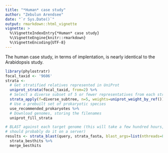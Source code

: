 ```yaml
---
title: "*Human* case study"
author: "Zebulun Arendsee"
date: "`r Sys.Date()`"
output: rmarkdown::html_vignette
vignette: >
  %\VignetteIndexEntry{*Human* case study}
  %\VignetteEngine{knitr::rmarkdown}
  %\VignetteEncoding{UTF-8}
---
```


The human case study, in terms of implentation, is nearly identical to the
Arabidopsis study.

```r
library(phylostratr)
focal_taxid <- '9606'
strata <-
  # Get stratified relatives represented in UniProt
  uniprot_strata(focal_taxid, from=2) %>%
  # Select a diverse subset of 5 or fewer representatives from each stratum.
  strata_apply(f=diverse_subtree, n=5, weights=uniprot_weight_by_ref()) %>%
  # Use a prebuilt set of prokaryotic species
  use_recommended_prokaryotes %>%
  # Download genomes, storing the filenames
  uniprot_fill_strata

# BLAST against each target genome (this will take a few hundred hours, you
# should probably do it on a server)
results <- strata_blast(query, strata_fasta, blast_args=list(nthreads=8)) %>%
  strata_besthits %>%
  merge_besthits
```
